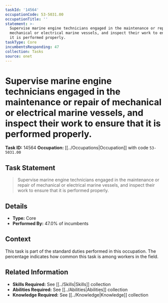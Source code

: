 ```yaml
---
taskId: '14564'
occupationCode: 53-5031.00
occupationTitle: ''
statement: >-
  Supervise marine engine technicians engaged in the maintenance or repair of
  mechanical or electrical marine vessels, and inspect their work to ensure that
  it is performed properly.
taskType: Core
incumbentsResponding: 47
collection: Tasks
source: onet
---
```

# Supervise marine engine technicians engaged in the maintenance or repair of mechanical or electrical marine vessels, and inspect their work to ensure that it is performed properly.

**Task ID:** 14564
**Occupation:** [[../Occupations|Occupation]] with code `53-5031.00`

## Task Statement

> Supervise marine engine technicians engaged in the maintenance or repair of mechanical or electrical marine vessels, and inspect their work to ensure that it is performed properly.

## Details

- **Type:** Core
- **Performed By:** 47.0% of incumbents

## Context

This task is part of the standard duties performed in this occupation. The percentage indicates how common this task is among workers in the field.

## Related Information

- **Skills Required:** See [[../Skills|Skills]] collection
- **Abilities Required:** See [[../Abilities|Abilities]] collection
- **Knowledge Required:** See [[../Knowledge|Knowledge]] collection
